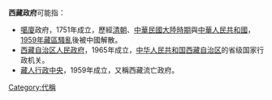 '''西藏政府'''可能指：
* [[噶廈|噶廈]]政府，1751年成立，歷經[[清朝|清朝]]、[[中華民國大陸時期|中華民國大陸時期]]與[[中華人民共和國|中華人民共和國]]，[[1959年藏區騷亂|1959年藏區騷亂]]後被中國解散。
* [[西藏自治区人民政府|西藏自治区人民政府]]，1965年成立，[[中华人民共和国|中华人民共和国]][[西藏自治区|西藏自治区]]的省级国家行政机关。
* [[藏人行政中央|藏人行政中央]]，1959年成立，又稱西藏流亡政府。

{{Disambig|cat=组织机构消歧义}}
[[Category:代稱|Category:代稱]]